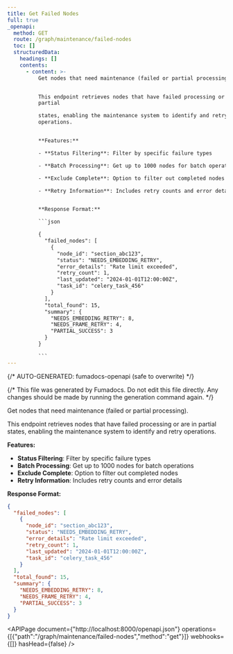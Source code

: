 ```yaml
---
title: Get Failed Nodes
full: true
_openapi:
  method: GET
  route: /graph/maintenance/failed-nodes
  toc: []
  structuredData:
    headings: []
    contents:
      - content: >-
          Get nodes that need maintenance (failed or partial processing).


          This endpoint retrieves nodes that have failed processing or are in
          partial

          states, enabling the maintenance system to identify and retry
          operations.


          **Features:**

          - **Status Filtering**: Filter by specific failure types

          - **Batch Processing**: Get up to 1000 nodes for batch operations

          - **Exclude Complete**: Option to filter out completed nodes

          - **Retry Information**: Includes retry counts and error details


          **Response Format:**

          ```json

          {
            "failed_nodes": [
              {
                "node_id": "section_abc123",
                "status": "NEEDS_EMBEDDING_RETRY",
                "error_details": "Rate limit exceeded",
                "retry_count": 1,
                "last_updated": "2024-01-01T12:00:00Z",
                "task_id": "celery_task_456"
              }
            ],
            "total_found": 15,
            "summary": {
              "NEEDS_EMBEDDING_RETRY": 8,
              "NEEDS_FRAME_RETRY": 4,
              "PARTIAL_SUCCESS": 3
            }
          }

          ```
---
```


{/* AUTO-GENERATED: fumadocs-openapi (safe to overwrite) */}


{/* This file was generated by Fumadocs. Do not edit this file directly. Any changes should be made by running the generation command again. */}

Get nodes that need maintenance (failed or partial processing).

This endpoint retrieves nodes that have failed processing or are in partial
states, enabling the maintenance system to identify and retry operations.

**Features:**
- **Status Filtering**: Filter by specific failure types
- **Batch Processing**: Get up to 1000 nodes for batch operations
- **Exclude Complete**: Option to filter out completed nodes
- **Retry Information**: Includes retry counts and error details

**Response Format:**
```json
{
  "failed_nodes": [
    {
      "node_id": "section_abc123",
      "status": "NEEDS_EMBEDDING_RETRY",
      "error_details": "Rate limit exceeded",
      "retry_count": 1,
      "last_updated": "2024-01-01T12:00:00Z",
      "task_id": "celery_task_456"
    }
  ],
  "total_found": 15,
  "summary": {
    "NEEDS_EMBEDDING_RETRY": 8,
    "NEEDS_FRAME_RETRY": 4,
    "PARTIAL_SUCCESS": 3
  }
}
```

<APIPage document={"http://localhost:8000/openapi.json"} operations={[{"path":"/graph/maintenance/failed-nodes","method":"get"}]} webhooks={[]} hasHead={false} />
